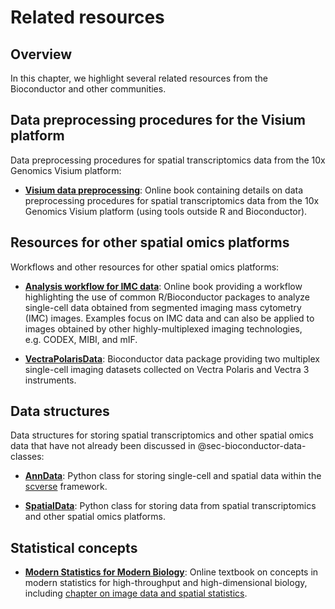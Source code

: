 # Related resources {#sec-related-resources}


## Overview

In this chapter, we highlight several related resources from the Bioconductor and other communities.



## Data preprocessing procedures for the Visium platform

Data preprocessing procedures for spatial transcriptomics data from the 10x Genomics Visium platform:

- [**Visium data preprocessing**](https://lmweber.org/Visium-data-preprocessing/): Online book containing details on data preprocessing procedures for spatial transcriptomics data from the 10x Genomics Visium platform (using tools outside R and Bioconductor).



## Resources for other spatial omics platforms

Workflows and other resources for other spatial omics platforms:

- [**Analysis workflow for IMC data**](https://bodenmillergroup.github.io/IMCDataAnalysis/): Online book providing a workflow highlighting the use of common R/Bioconductor packages to analyze single-cell data obtained from segmented imaging mass cytometry (IMC) images. Examples focus on IMC data and can also be applied to images obtained by other highly-multiplexed imaging technologies, e.g. CODEX, MIBI, and mIF.

- [**VectraPolarisData**](https://bioconductor.org/packages/VectraPolarisData): Bioconductor data package providing two multiplex single-cell imaging datasets collected on Vectra Polaris and Vectra 3 instruments.



## Data structures

Data structures for storing spatial transcriptomics and other spatial omics data that have not already been discussed in @sec-bioconductor-data-classes:

- [**AnnData**](https://anndata.readthedocs.io/en/latest/): Python class for storing single-cell and spatial data within the [scverse](https://scverse.org/) framework.

- [**SpatialData**](https://spatialdata.scverse.org/en/latest/): Python class for storing data from spatial transcriptomics and other spatial omics platforms.



## Statistical concepts

- [**Modern Statistics for Modern Biology**](https://www.huber.embl.de//msmb/index.html): Online textbook on concepts in modern statistics for high-throughput and high-dimensional biology, including [chapter on image data and spatial statistics](https://www.huber.embl.de//msmb/Chap-Images.html).
